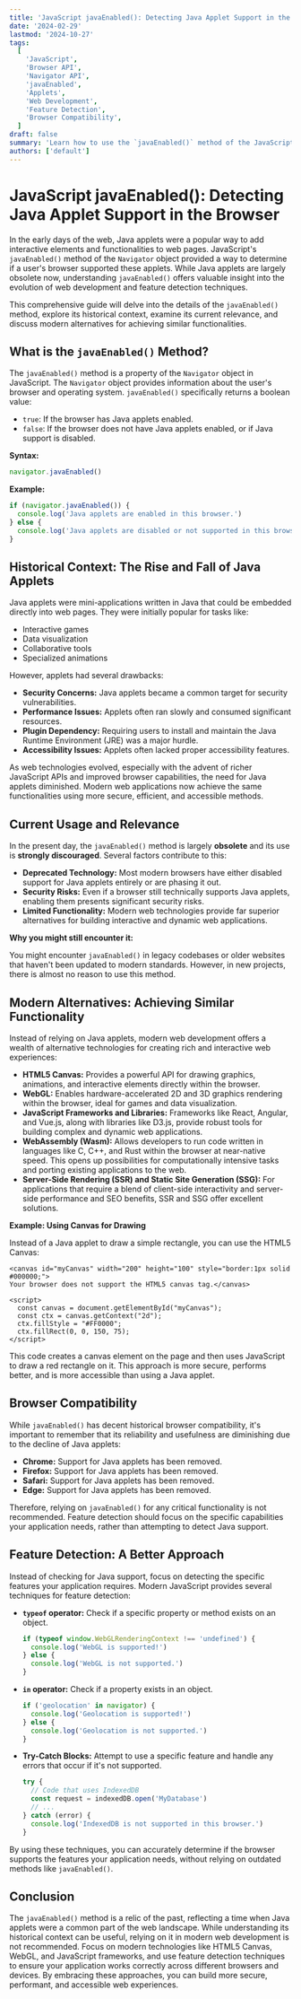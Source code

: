 ```yaml
---
title: 'JavaScript javaEnabled(): Detecting Java Applet Support in the Browser'
date: '2024-02-29'
lastmod: '2024-10-27'
tags:
  [
    'JavaScript',
    'Browser API',
    'Navigator API',
    'javaEnabled',
    'Applets',
    'Web Development',
    'Feature Detection',
    'Browser Compatibility',
  ]
draft: false
summary: 'Learn how to use the `javaEnabled()` method of the JavaScript Navigator object to detect if the browser supports Java applets. Explore its historical context, current usage, and modern alternatives.'
authors: ['default']
---
```


# JavaScript javaEnabled(): Detecting Java Applet Support in the Browser

In the early days of the web, Java applets were a popular way to add interactive elements and functionalities to web pages. JavaScript's `javaEnabled()` method of the `Navigator` object provided a way to determine if a user's browser supported these applets. While Java applets are largely obsolete now, understanding `javaEnabled()` offers valuable insight into the evolution of web development and feature detection techniques.

This comprehensive guide will delve into the details of the `javaEnabled()` method, explore its historical context, examine its current relevance, and discuss modern alternatives for achieving similar functionalities.

## What is the `javaEnabled()` Method?

The `javaEnabled()` method is a property of the `Navigator` object in JavaScript. The `Navigator` object provides information about the user's browser and operating system. `javaEnabled()` specifically returns a boolean value:

- `true`: If the browser has Java applets enabled.
- `false`: If the browser does not have Java applets enabled, or if Java support is disabled.

**Syntax:**

```javascript
navigator.javaEnabled()
```

**Example:**

```javascript
if (navigator.javaEnabled()) {
  console.log('Java applets are enabled in this browser.')
} else {
  console.log('Java applets are disabled or not supported in this browser.')
}
```

## Historical Context: The Rise and Fall of Java Applets

Java applets were mini-applications written in Java that could be embedded directly into web pages. They were initially popular for tasks like:

- Interactive games
- Data visualization
- Collaborative tools
- Specialized animations

However, applets had several drawbacks:

- **Security Concerns:** Java applets became a common target for security vulnerabilities.
- **Performance Issues:** Applets often ran slowly and consumed significant resources.
- **Plugin Dependency:** Requiring users to install and maintain the Java Runtime Environment (JRE) was a major hurdle.
- **Accessibility Issues:** Applets often lacked proper accessibility features.

As web technologies evolved, especially with the advent of richer JavaScript APIs and improved browser capabilities, the need for Java applets diminished. Modern web applications now achieve the same functionalities using more secure, efficient, and accessible methods.

## Current Usage and Relevance

In the present day, the `javaEnabled()` method is largely **obsolete** and its use is **strongly discouraged**. Several factors contribute to this:

- **Deprecated Technology:** Most modern browsers have either disabled support for Java applets entirely or are phasing it out.
- **Security Risks:** Even if a browser still technically supports Java applets, enabling them presents significant security risks.
- **Limited Functionality:** Modern web technologies provide far superior alternatives for building interactive and dynamic web applications.

**Why you might still encounter it:**

You might encounter `javaEnabled()` in legacy codebases or older websites that haven't been updated to modern standards. However, in new projects, there is almost no reason to use this method.

## Modern Alternatives: Achieving Similar Functionality

Instead of relying on Java applets, modern web development offers a wealth of alternative technologies for creating rich and interactive web experiences:

- **HTML5 Canvas:** Provides a powerful API for drawing graphics, animations, and interactive elements directly within the browser.
- **WebGL:** Enables hardware-accelerated 2D and 3D graphics rendering within the browser, ideal for games and data visualization.
- **JavaScript Frameworks and Libraries:** Frameworks like React, Angular, and Vue.js, along with libraries like D3.js, provide robust tools for building complex and dynamic web applications.
- **WebAssembly (Wasm):** Allows developers to run code written in languages like C, C++, and Rust within the browser at near-native speed. This opens up possibilities for computationally intensive tasks and porting existing applications to the web.
- **Server-Side Rendering (SSR) and Static Site Generation (SSG):** For applications that require a blend of client-side interactivity and server-side performance and SEO benefits, SSR and SSG offer excellent solutions.

**Example: Using Canvas for Drawing**

Instead of a Java applet to draw a simple rectangle, you can use the HTML5 Canvas:

```plaintext
<canvas id="myCanvas" width="200" height="100" style="border:1px solid #000000;">
Your browser does not support the HTML5 canvas tag.</canvas>

<script>
  const canvas = document.getElementById("myCanvas");
  const ctx = canvas.getContext("2d");
  ctx.fillStyle = "#FF0000";
  ctx.fillRect(0, 0, 150, 75);
</script>
```

This code creates a canvas element on the page and then uses JavaScript to draw a red rectangle on it. This approach is more secure, performs better, and is more accessible than using a Java applet.

## Browser Compatibility

While `javaEnabled()` has decent historical browser compatibility, it's important to remember that its reliability and usefulness are diminishing due to the decline of Java applets:

- **Chrome:** Support for Java applets has been removed.
- **Firefox:** Support for Java applets has been removed.
- **Safari:** Support for Java applets has been removed.
- **Edge:** Support for Java applets has been removed.

Therefore, relying on `javaEnabled()` for any critical functionality is not recommended. Feature detection should focus on the specific capabilities your application needs, rather than attempting to detect Java support.

## Feature Detection: A Better Approach

Instead of checking for Java support, focus on detecting the specific features your application requires. Modern JavaScript provides several techniques for feature detection:

- **`typeof` operator:** Check if a specific property or method exists on an object.

  ```javascript
  if (typeof window.WebGLRenderingContext !== 'undefined') {
    console.log('WebGL is supported!')
  } else {
    console.log('WebGL is not supported.')
  }
  ```

- **`in` operator:** Check if a property exists in an object.

  ```javascript
  if ('geolocation' in navigator) {
    console.log('Geolocation is supported!')
  } else {
    console.log('Geolocation is not supported.')
  }
  ```

- **Try-Catch Blocks:** Attempt to use a specific feature and handle any errors that occur if it's not supported.

  ```javascript
  try {
    // Code that uses IndexedDB
    const request = indexedDB.open('MyDatabase')
    // ...
  } catch (error) {
    console.log('IndexedDB is not supported in this browser.')
  }
  ```

By using these techniques, you can accurately determine if the browser supports the features your application needs, without relying on outdated methods like `javaEnabled()`.

## Conclusion

The `javaEnabled()` method is a relic of the past, reflecting a time when Java applets were a common part of the web landscape. While understanding its historical context can be useful, relying on it in modern web development is not recommended. Focus on modern technologies like HTML5 Canvas, WebGL, and JavaScript frameworks, and use feature detection techniques to ensure your application works correctly across different browsers and devices. By embracing these approaches, you can build more secure, performant, and accessible web experiences.
